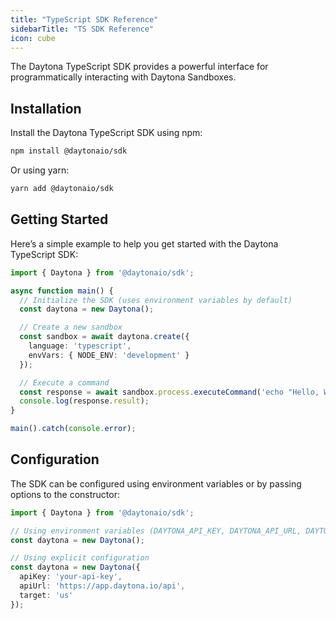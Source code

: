 ```yaml
---
title: "TypeScript SDK Reference"
sidebarTitle: "TS SDK Reference"
icon: cube
---
```


The Daytona TypeScript SDK provides a powerful interface for programmatically interacting with Daytona Sandboxes.

## Installation

Install the Daytona TypeScript SDK using npm:

```sh
npm install @daytonaio/sdk
```

Or using yarn:

```sh
yarn add @daytonaio/sdk
```

## Getting Started

Here’s a simple example to help you get started with the Daytona TypeScript SDK:

```ts
import { Daytona } from '@daytonaio/sdk';

async function main() {
  // Initialize the SDK (uses environment variables by default)
  const daytona = new Daytona();

  // Create a new sandbox
  const sandbox = await daytona.create({
    language: 'typescript',
    envVars: { NODE_ENV: 'development' }
  });

  // Execute a command
  const response = await sandbox.process.executeCommand('echo "Hello, World!"');
  console.log(response.result);
}

main().catch(console.error);
```

## Configuration

The SDK can be configured using environment variables or by passing options to the constructor:

```ts
import { Daytona } from '@daytonaio/sdk';

// Using environment variables (DAYTONA_API_KEY, DAYTONA_API_URL, DAYTONA_TARGET)
const daytona = new Daytona();

// Using explicit configuration
const daytona = new Daytona({
  apiKey: 'your-api-key',
  apiUrl: 'https://app.daytona.io/api',
  target: 'us'
});
```